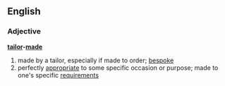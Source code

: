 ==English==
===Adjective===
'''[[tailor]]-[[made]]'''
# made by a tailor, especially if made to order; [[bespoke]]
# perfectly [[appropriate]] to some specific occasion or purpose; made to one's specific [[requirement]]s
